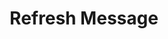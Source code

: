---
openapi: post /v1/conversation/{conversation_id}/messages/{message_id}/refresh
title: Refresh Message
---